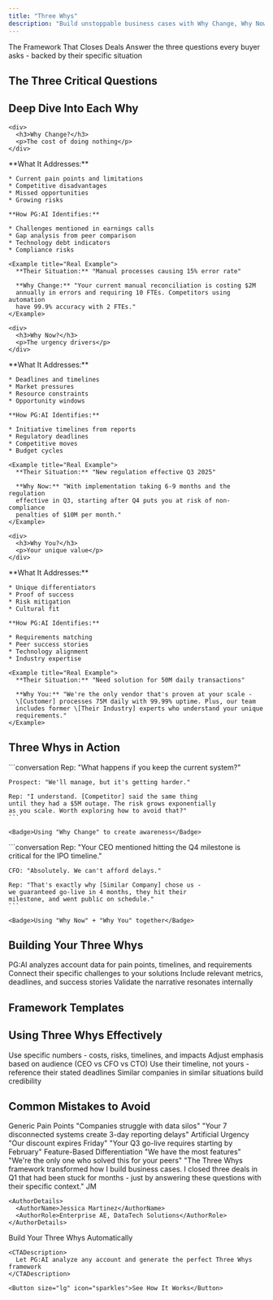 ```yaml
---
title: "Three Whys"
description: "Build unstoppable business cases with Why Change, Why Now, and Why You"
---
```


<Banner variant="gradient" className="from-purple-600 to-pink-600">
  <BannerTitle>The Framework That Closes Deals</BannerTitle>

  <BannerDescription>
    Answer the three questions every buyer asks - backed by their specific situation
  </BannerDescription>
</Banner>

## The Three Critical Questions

<WhyCards>
  <WhyCard number="1" title="Why Change?" icon="shuffle" color="#ef4444" description="What's wrong with status quo?" />

  <WhyCard number="2" title="Why Now?" icon="clock" color="#f59e0b" description="What creates urgency?" />

  <WhyCard number="3" title="Why You?" icon="star" color="#10b981" description="What makes you the best choice?" />
</WhyCards>

## Deep Dive Into Each Why

<Tabs>
  <Tab title="❓ Why Change?">
    <WhySection>
  <WhyHeader>
    <Icon icon="shuffle" className="text-red-500" />

    <div>
      <h3>Why Change?</h3>
      <p>The cost of doing nothing</p>
    </div>
  </WhyHeader>

  <WhyContent>
    **What It Addresses:**

    * Current pain points and limitations
    * Competitive disadvantages
    * Missed opportunities
    * Growing risks

    **How PG:AI Identifies:**

    * Challenges mentioned in earnings calls
    * Gap analysis from peer comparison
    * Technology debt indicators
    * Compliance risks

    <Example title="Real Example">
      **Their Situation:** "Manual processes causing 15% error rate"

      **Why Change:** "Your current manual reconciliation is costing $2M
      annually in errors and requiring 10 FTEs. Competitors using automation
      have 99.9% accuracy with 2 FTEs."
    </Example>
  </WhyContent>
</WhySection>
  </Tab>
  <Tab title="⏰ Why Now?">
    <WhySection>
  <WhyHeader>
    <Icon icon="clock" className="text-amber-500" />

    <div>
      <h3>Why Now?</h3>
      <p>The urgency drivers</p>
    </div>
  </WhyHeader>

  <WhyContent>
    **What It Addresses:**

    * Deadlines and timelines
    * Market pressures
    * Resource constraints
    * Opportunity windows

    **How PG:AI Identifies:**

    * Initiative timelines from reports
    * Regulatory deadlines
    * Competitive moves
    * Budget cycles

    <Example title="Real Example">
      **Their Situation:** "New regulation effective Q3 2025"

      **Why Now:** "With implementation taking 6-9 months and the regulation
      effective in Q3, starting after Q4 puts you at risk of non-compliance
      penalties of $10M per month."
    </Example>
  </WhyContent>
</WhySection>
  </Tab>
  <Tab title="⭐ Why You?">
    <WhySection>
  <WhyHeader>
    <Icon icon="star" className="text-green-500" />

    <div>
      <h3>Why You?</h3>
      <p>Your unique value</p>
    </div>
  </WhyHeader>

  <WhyContent>
    **What It Addresses:**

    * Unique differentiators
    * Proof of success
    * Risk mitigation
    * Cultural fit

    **How PG:AI Identifies:**

    * Requirements matching
    * Peer success stories
    * Technology alignment
    * Industry expertise

    <Example title="Real Example">
      **Their Situation:** "Need solution for 50M daily transactions"

      **Why You:** "We're the only vendor that's proven at your scale -
      \[Customer] processes 75M daily with 99.99% uptime. Plus, our team
      includes former \[Their Industry] experts who understand your unique
      requirements."
    </Example>
  </WhyContent>
</WhySection>
  </Tab>
</Tabs>

## Three Whys in Action

<ScenarioCards>
  <ScenarioCard title="Discovery Call">
    ```conversation
    Rep: "What happens if you keep the current system?"

    Prospect: "We'll manage, but it's getting harder."

    Rep: "I understand. [Competitor] said the same thing 
    until they had a $5M outage. The risk grows exponentially 
    as you scale. Worth exploring how to avoid that?"
    ```

    <Badge>Using "Why Change" to create awareness</Badge>
  </ScenarioCard>

  <ScenarioCard title="Executive Meeting">
    ```conversation
    Rep: "Your CEO mentioned hitting the Q4 milestone is 
    critical for the IPO timeline."

    CFO: "Absolutely. We can't afford delays."

    Rep: "That's exactly why [Similar Company] chose us - 
    we guaranteed go-live in 4 months, they hit their 
    milestone, and went public on schedule."
    ```

    <Badge>Using "Why Now" + "Why You" together</Badge>
  </ScenarioCard>
</ScenarioCards>

## Building Your Three Whys

<ProcessFlow>
  <ProcessStep number="1" title="Gather Intelligence">
    PG:AI analyzes account data for pain points, timelines, and requirements
  </ProcessStep>

  <ProcessStep number="2" title="Map to Situation">
    Connect their specific challenges to your solutions
  </ProcessStep>

  <ProcessStep number="3" title="Add Proof Points">
    Include relevant metrics, deadlines, and success stories
  </ProcessStep>

  <ProcessStep number="4" title="Test with Champion">
    Validate the narrative resonates internally
  </ProcessStep>
</ProcessFlow>

## Framework Templates

<TemplateSection>
  <Template title="SaaS/Technology">
    **Why Change:** Legacy system can't scale with 50% annual growth
    **Why Now:** Q2 capacity limit approaching, hiring 100 engineers
    **Why You:** Only cloud-native solution with proven 10x scale
  </Template>

  <Template title="Financial Services">
    **Why Change:** Manual processes risk compliance violations
    **Why Now:** New regulations effective in 6 months
    **Why You:** Pre-built compliance frameworks, 100% audit success
  </Template>

  <Template title="Healthcare">
    **Why Change:** Lack of interoperability hurting patient outcomes
    **Why Now:** Value-based care contracts starting next year
    **Why You:** FHIR-native platform with 20+ health system deployments
  </Template>
</TemplateSection>

## Using Three Whys Effectively

<BestPractices>
  <Practice icon="chart-line" title="Quantify Everything">
    Use specific numbers - costs, risks, timelines, and impacts
  </Practice>

  <Practice icon="users" title="Personalize by Persona">
    Adjust emphasis based on audience (CEO vs CFO vs CTO)
  </Practice>

  <Practice icon="clock" title="Create Real Urgency">
    Use their timeline, not yours - reference their stated deadlines
  </Practice>

  <Practice icon="trophy" title="Prove With Peers">
    Similar companies in similar situations build credibility
  </Practice>
</BestPractices>

## Common Mistakes to Avoid

<MistakeGrid>
  <MistakeCard>
    <MistakeTitle>Generic Pain Points</MistakeTitle>
    <Wrong>"Companies struggle with data silos"</Wrong>
    <Right>"Your 7 disconnected systems create 3-day reporting delays"</Right>
  </MistakeCard>

  <MistakeCard>
    <MistakeTitle>Artificial Urgency</MistakeTitle>
    <Wrong>"Our discount expires Friday"</Wrong>
    <Right>"Your Q3 go-live requires starting by February"</Right>
  </MistakeCard>

  <MistakeCard>
    <MistakeTitle>Feature-Based Differentiation</MistakeTitle>
    <Wrong>"We have the most features"</Wrong>
    <Right>"We're the only one who solved this for your peers"</Right>
  </MistakeCard>
</MistakeGrid>

<Testimonial>
  <TestimonialContent>
    "The Three Whys framework transformed how I build business cases.
    I closed three deals in Q1 that had been stuck for months - just
    by answering these questions with their specific context."
  </TestimonialContent>

  <TestimonialAuthor>
    <Avatar>JM</Avatar>

    <AuthorDetails>
      <AuthorName>Jessica Martinez</AuthorName>
      <AuthorRole>Enterprise AE, DataTech Solutions</AuthorRole>
    </AuthorDetails>
  </TestimonialAuthor>
</Testimonial>

<CTA variant="gradient">
  <CTAContent>
    <CTATitle>Build Your Three Whys Automatically</CTATitle>

    <CTADescription>
      Let PG:AI analyze any account and generate the perfect Three Whys framework
    </CTADescription>

    <Button size="lg" icon="sparkles">See How It Works</Button>
  </CTAContent>
</CTA>